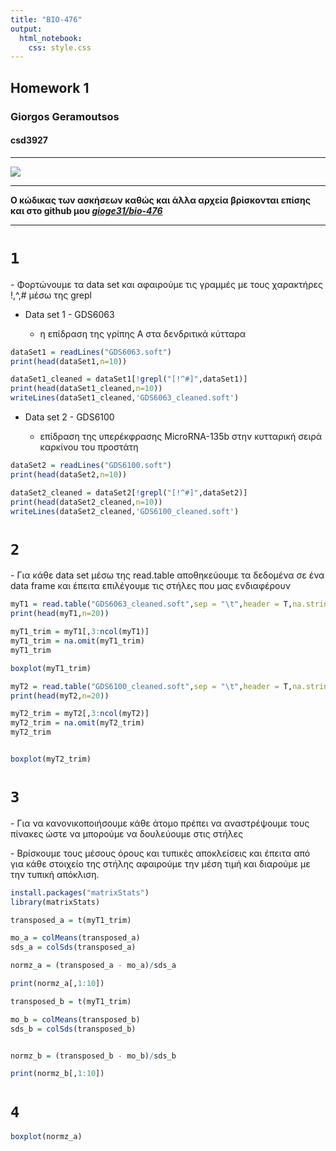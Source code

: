 ---
title: "ΒΙΟ-476"
output: 
  html_notebook:
    css: style.css     
---

## Homework 1

### Giorgos Geramoutsos

#### csd3927

------------------------------------------------------------------------

![](images/workshop-R-Rstudio-768x512.jpg)

------------------------------------------------------------------------

**O κώδικας των ασκήσεων καθώς και άλλα αρχεία βρίσκoνται επίσης και στο github μου [*gioge31/bio-476*](https://github.com/geoge31/bio-476/tree/main "bio-476_repository")**

------------------------------------------------------------------------

# `1`

\- Φορτώνουμε τα data set και αφαιρούμε τις γραμμές με τους χαρακτήρες !,\^,# μέσω της grepl

-   Data set 1 - GDS6063

    -   η επίδραση της γρίπης Α στα δενδριτικά κύτταρα

```{r}

dataSet1 = readLines("GDS6063.soft")
print(head(dataSet1,n=10))

dataSet1_cleaned = dataSet1[!grepl("[!^#]",dataSet1)]
print(head(dataSet1_cleaned,n=10))
writeLines(dataSet1_cleaned,'GDS6063_cleaned.soft')

```

-   Data set 2 - GDS6100

    -   επίδραση της υπερέκφρασης MicroRNA-135b στην κυτταρική σειρά καρκίνου του προστάτη

```{r}

dataSet2 = readLines("GDS6100.soft")
print(head(dataSet2,n=10))

dataSet2_cleaned = dataSet2[!grepl("[!^#]",dataSet2)]
print(head(dataSet2_cleaned,n=10))
writeLines(dataSet2_cleaned,'GDS6100_cleaned.soft')

```

# `2`

\- Για κάθε data set μέσω της read.table αποθηκεύουμε τα δεδομένα σε ένα data frame και έπειτα επιλέγουμε τις στήλες που μας ενδιαφέρουν

```{r}

myT1 = read.table("GDS6063_cleaned.soft",sep = "\t",header = T,na.strings = "null")
print(head(myT1,n=20))

myT1_trim = myT1[,3:ncol(myT1)]
myT1_trim = na.omit(myT1_trim)
myT1_trim

boxplot(myT1_trim)

```

```{r}

myT2 = read.table("GDS6100_cleaned.soft",sep = "\t",header = T,na.strings = "null")
print(head(myT2,n=20))

myT2_trim = myT2[,3:ncol(myT2)]
myT2_trim = na.omit(myT2_trim)
myT2_trim


boxplot(myT2_trim)

```

# `3`

\- Για να κανονικοποιήσουμε κάθε άτομο πρέπει να αναστρέψουμε τους πίνακες ώστε να μπορούμε να δουλεύουμε στις στήλες

\- Βρίσκουμε τους μέσους όρους και τυπικές αποκλείσεις και έπειτα από για κάθε στοιχείο της στήλης αφαιρούμε την μέση τιμή και διαρούμε με την τυπική απόκλιση.

```{r}

install.packages("matrixStats")
library(matrixStats)
```

```{r}

transposed_a = t(myT1_trim)

mo_a = colMeans(transposed_a)
sds_a = colSds(transposed_a)

normz_a = (transposed_a - mo_a)/sds_a

print(normz_a[,1:10])

```

```{r}

transposed_b = t(myT1_trim)

mo_b = colMeans(transposed_b)
sds_b = colSds(transposed_b)


normz_b = (transposed_b - mo_b)/sds_b

print(normz_b[,1:10])

```

# `4`

```{r}

boxplot(normz_a)

```
